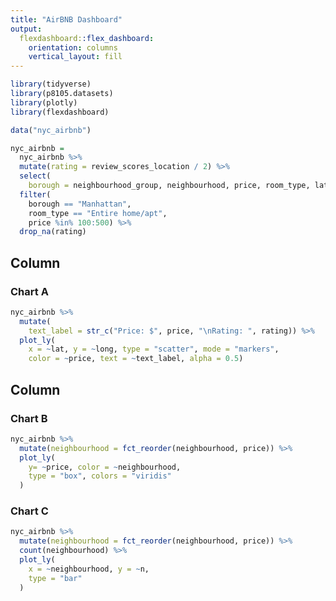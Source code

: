 ```yaml
---
title: "AirBNB Dashboard"
output: 
  flexdashboard::flex_dashboard:
    orientation: columns
    vertical_layout: fill
---
```


```r
library(tidyverse)
library(p8105.datasets)
library(plotly)
library(flexdashboard)
```

```r
data("nyc_airbnb")

nyc_airbnb = 
  nyc_airbnb %>% 
  mutate(rating = review_scores_location / 2) %>% 
  select(
    borough = neighbourhood_group, neighbourhood, price, room_type, lat, long, rating) %>% 
  filter(
    borough == "Manhattan", 
    room_type == "Entire home/apt", 
    price %in% 100:500) %>% 
  drop_na(rating)
```


Column {data-width=650}
-----------------------------------------------------------------------

### Chart A

```r
nyc_airbnb %>%
  mutate(
    text_label = str_c("Price: $", price, "\nRating: ", rating)) %>% 
  plot_ly(
    x = ~lat, y = ~long, type = "scatter", mode = "markers",
    color = ~price, text = ~text_label, alpha = 0.5)
```

Column {data-width=350}
-----------------------------------------------------------------------

### Chart B

```r
nyc_airbnb %>% 
  mutate(neighbourhood = fct_reorder(neighbourhood, price)) %>% 
  plot_ly(
    y= ~price, color = ~neighbourhood,
    type = "box", colors = "viridis"
  )
```

### Chart C

```r
nyc_airbnb %>% 
  mutate(neighbourhood = fct_reorder(neighbourhood, price)) %>% 
  count(neighbourhood) %>% 
  plot_ly(
    x = ~neighbourhood, y = ~n, 
    type = "bar"
  )
```

